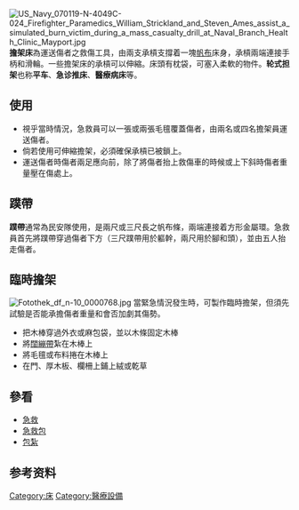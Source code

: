 {{Unreferenced|time=2019-05-28T19:11:45+00:00}}
{{Missing information|历史、类型}}
[[File:US_Navy_070119-N-4049C-024_Firefighter_Paramedics_William_Strickland_and_Steven_Ames_assist_a_simulated_burn_victim_during_a_mass_casualty_drill_at_Naval_Branch_Health_Clinic_Mayport.jpg|thumb]]
'''擔架床'''為運送傷者之救傷工具，由兩支承槓支撐着一塊[[帆布|帆布]]床身，承槓兩端連接手柄和滑輪。一些擔架床的承槓可以伸縮。床頭有枕袋，可塞入柔軟的物件。'''轮式担架'''也称'''平车'''、'''急诊推床'''、'''醫療病床'''等。
==使用==
*視乎當時情況，急救員可以一張或兩張毛氊覆蓋傷者，由兩名或四名擔架員運送傷者。
*倘若使用可伸縮擔架，必須確保承槓已被鎖上。
*運送傷者時傷者兩足應向前，除了將傷者抬上救傷車的時候或上下斜時傷者重量壓在傷處上。
==蹼帶==
'''蹼帶'''通常為民安隊使用，是兩尺或三尺長之帆布條，兩端連接着方形金屬環。急救員首先將蹼帶穿過傷者下方（三尺蹼帶用於軀幹，兩尺用於腳和頭），並由五人抬走傷者。

==臨時擔架==
[[File:Fotothek_df_n-10_0000768.jpg|thumb]]
當緊急情況發生時，可製作臨時擔架，但須先試驗是否能承擔傷者重量和會否加劇其傷勢。
*把木棒穿過外衣或麻包袋，並以木條固定木棒
*將[[三角巾|闊繃帶]]紮在木棒上
*將毛氊或布料捲在木棒上
*在門、厚木板、欄柵上鋪上絨或乾草
==參看==
*[[急救|急救]]
*[[急救包|急救包]]
*[[包紮|包紮]]
==参考资料==
{{reflist}}

{{急救用品}}
[[Category:床|Category:床]]
[[Category:醫療設備|Category:醫療設備]]